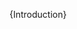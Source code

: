 ﻿<!--
  Copyright 2023 Comcast Cable Communications Management, LLC

  Licensed under the Apache License, Version 2.0 (the "License");
  you may not use this file except in compliance with the License.
  You may obtain a copy of the License at

  http://www.apache.org/licenses/LICENSE-2.0

  Unless required by applicable law or agreed to in writing, software
  distributed under the License is distributed on an "AS IS" BASIS,
  WITHOUT WARRANTIES OR CONDITIONS OF ANY KIND, either express or implied.
  See the License for the specific language governing permissions and
  limitations under the License.

  SPDX-License-Identifier: Apache-2.0
-->


<!-- making sure bulleted items are white so it's easier to read -->
<style>{`
.sbdocs.sbdocs-li {
    color: white !important;
  }
`}</style>

<Meta title="Docs / Introduction" />

<Description>{Introduction}</Description>
